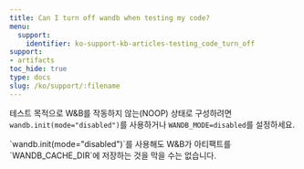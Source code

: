 ```yaml
---
title: Can I turn off wandb when testing my code?
menu:
  support:
    identifier: ko-support-kb-articles-testing_code_turn_off
support:
- artifacts
toc_hide: true
type: docs
slug: /ko/support/:filename
---
```


테스트 목적으로 W&B를 작동하지 않는(NOOP) 상태로 구성하려면 `wandb.init(mode="disabled")`를 사용하거나 `WANDB_MODE=disabled`를 설정하세요.

<Note>
`wandb.init(mode="disabled")`를 사용해도 W&B가 아티팩트를 `WANDB_CACHE_DIR`에 저장하는 것을 막을 수는 없습니다.
</Note>
